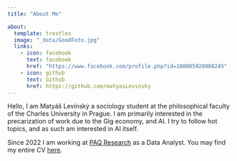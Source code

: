 ```yaml
---
title: "About Me"

about:
  template: trestles
  image: "_data/GoodFoto.jpg"
  links:
    - icon: facebook
      text: facebook
      href: "https://www.facebook.com/profile.php?id=100005920008245"
    - icon: github
      text: Github
      href: https://github.com/matyasLevinsky
---
```


Hello, I am Matyáš Levínský a sociology student at the philosophical faculty of the Charles University in Prague. I am primarily interested in the precarization of work due to the Gig economy, and AI. I try to follow hot topics, and as such am interested in AI itself.

Since 2022 I am working at [PAQ Research](https://www.paqresearch.cz/) as a Data Analyst. You may find my entire CV [here](cv.qmd).
